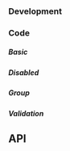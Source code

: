 
### Development

### Code

##### Basic

<RadioPlayground />

##### Disabled

<RadioDisabledPlayground />

##### Group

<RadioGroupPlayground height="12rem" />

##### Validation

<RadioValidationPlayground height="16rem" />

## API

<PropsApi />
